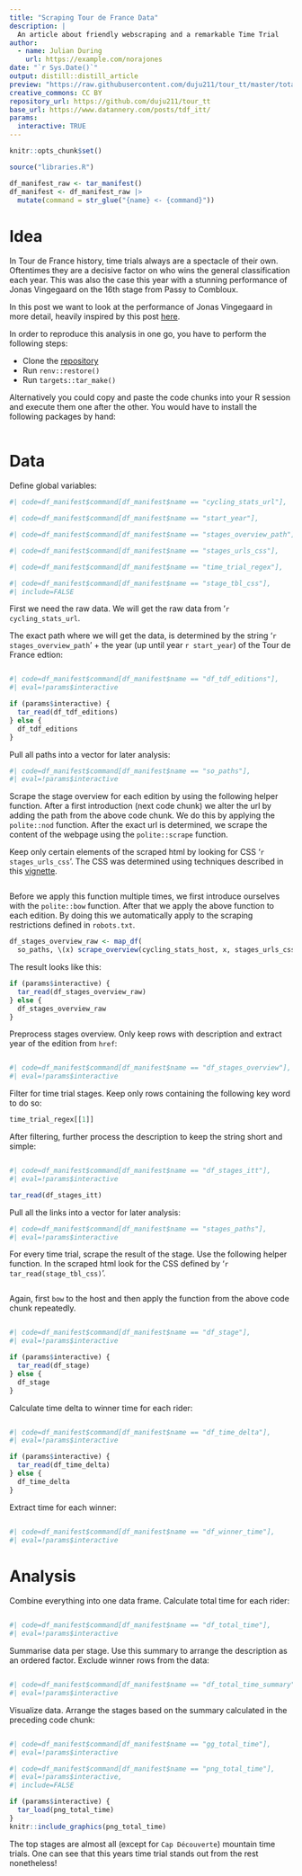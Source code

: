 ```yaml
---
title: "Scraping Tour de France Data"
description: |
  An article about friendly webscraping and a remarkable Time Trial
author:
  - name: Julian During
    url: https://example.com/norajones
date: "`r Sys.Date()`"
output: distill::distill_article
preview: "https://raw.githubusercontent.com/duju211/tour_tt/master/total_time.png"
creative_commons: CC BY
repository_url: https://github.com/duju211/tour_tt
base_url: https://www.datannery.com/posts/tdf_itt/
params:
  interactive: TRUE
---
```


```r
knitr::opts_chunk$set()
```

```r
source("libraries.R")

df_manifest_raw <- tar_manifest()
df_manifest <- df_manifest_raw |>
  mutate(command = str_glue("{name} <- {command}"))
```


# Idea

In Tour de France history, time trials always are a spectacle of their own.
Oftentimes they are a decisive factor on who wins the general classification
each year. This was also the case this year with a stunning performance of
Jonas Vingegaard on the 16th stage from Passy to Combloux.

In this post we want to look at the performance of Jonas
Vingegaard in more detail, heavily inspired by this post 
[here](https://www.reddit.com/r/peloton/comments/153ys8r/most_dominant_tt_performances_in_the_tdf_since/?utm_source=share&utm_medium=android_app&utm_name=androidcss&utm_term=3&utm_content=share_button).

In order to reproduce this analysis in one go,
you have to perform the following steps:

* Clone the [repository](https://github.com/duju211/tour_tt)
* Run `renv::restore()`
* Run `targets::tar_make()`

Alternatively you could copy and paste the code chunks into your R session
and execute them one after the other.
You would have to install the following packages by hand:

```r
```

# Data

Define global variables:

```r
#| code=df_manifest$command[df_manifest$name == "cycling_stats_url"],
```

```r
#| code=df_manifest$command[df_manifest$name == "start_year"],
```

```r
#| code=df_manifest$command[df_manifest$name == "stages_overview_path"],
```

```r
#| code=df_manifest$command[df_manifest$name == "stages_urls_css"],
```

```r
#| code=df_manifest$command[df_manifest$name == "time_trial_regex"],
```

```r
#| code=df_manifest$command[df_manifest$name == "stage_tbl_css"],
#| include=FALSE
```

First we need the raw data. We will get the raw data from
'`r cycling_stats_url`.

The exact path where we will get the data, is determined by the string
'`r stages_overview_path`' + the year
(up until year `r start_year`) of the Tour de France edtion:

```r
```

```r
#| code=df_manifest$command[df_manifest$name == "df_tdf_editions"],
#| eval=!params$interactive
```

```r
if (params$interactive) {
  tar_read(df_tdf_editions)
} else {
  df_tdf_editions
}
```

Pull all paths into a vector for later analysis:

```r
#| code=df_manifest$command[df_manifest$name == "so_paths"],
#| eval=!params$interactive
```

Scrape the stage overview for each edition by using the following helper
function.
After a first introduction (next code chunk) we alter the url by adding the
path from the above code chunk.
We do this by applying the `polite::nod` function.
After the exact url is determined, we scrape the content of the webpage using
the `polite::scrape` function.

Keep only certain elements of the scraped html by looking
for CSS '`r stages_urls_css`'. The CSS was determined using
techniques described in this [vignette](`r tar_read(rvest_url)`).

```r
```

Before we apply this function multiple times, we first introduce ourselves with
the `polite::bow` function. After that we apply the above function to each
edition. By doing this we automatically apply to the
scraping restrictions defined in `robots.txt`.

```r
df_stages_overview_raw <- map_df(
  so_paths, \(x) scrape_overview(cycling_stats_host, x, stages_urls_css))
```

The result looks like this:

```r
if (params$interactive) {
  tar_read(df_stages_overview_raw)
} else {
  df_stages_overview_raw
}
```

Preprocess stages overview. Only keep rows with description and extract year
of the edition from `href`:

```r
```

```r
#| code=df_manifest$command[df_manifest$name == "df_stages_overview"],
#| eval=!params$interactive
```

Filter for time trial stages. Keep only rows containing the following key word
to do so:

```r
time_trial_regex[[1]]
```

 After filtering, further process
the description to keep the string short and simple:

```r
```

```r
#| code=df_manifest$command[df_manifest$name == "df_stages_itt"],
#| eval=!params$interactive
```


```r
tar_read(df_stages_itt)
```

Pull all the links into a vector for later analysis:

```r
#| code=df_manifest$command[df_manifest$name == "stages_paths"],
#| eval=!params$interactive
```

For every time trial, scrape the result of the stage. Use the following helper
function. In the scraped html look for the CSS defined by
'`r tar_read(stage_tbl_css)`'.

```r
```

Again, first `bow` to the host and then apply the function from the
above code chunk repeatedly.

```r
```

```r
#| code=df_manifest$command[df_manifest$name == "df_stage"],
#| eval=!params$interactive
```

```r
if (params$interactive) {
  tar_read(df_stage)
} else {
  df_stage
}
```

Calculate time delta to winner time for each rider:

```r
```

```r
#| code=df_manifest$command[df_manifest$name == "df_time_delta"],
#| eval=!params$interactive
```

```r
if (params$interactive) {
  tar_read(df_time_delta)
} else {
  df_time_delta
}
```

Extract time for each winner:

```r
```

```r
#| code=df_manifest$command[df_manifest$name == "df_winner_time"],
#| eval=!params$interactive
```


# Analysis

Combine everything into one data frame. Calculate total time for each rider:

```r
```

```r
#| code=df_manifest$command[df_manifest$name == "df_total_time"],
#| eval=!params$interactive
```


Summarise data per stage. Use this summary to arrange the description as an
ordered factor. Exclude winner rows from the data:

```r
```

```r
#| code=df_manifest$command[df_manifest$name == "df_total_time_summary"],
#| eval=!params$interactive
```


Visualize data. Arrange the stages based on the summary calculated in the
preceding code chunk:

```r
```

```r
#| code=df_manifest$command[df_manifest$name == "gg_total_time"],
#| eval=!params$interactive
```

```r
#| code=df_manifest$command[df_manifest$name == "png_total_time"],
#| eval=!params$interactive,
#| include=FALSE
```

```r
if (params$interactive) {
  tar_load(png_total_time)
}
knitr::include_graphics(png_total_time)
```

The top stages are almost all (except for `Cap Découverte`) mountain time
trials. One can see that this years time trial stands out from the rest
nonetheless!

